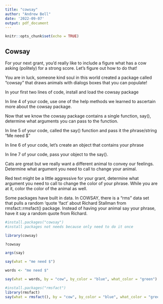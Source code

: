 ```yaml
---
title: "cowsay"
author: "Andrew Bell"
date: '2022-09-07'
output: pdf_document
---
```


```r
knitr::opts_chunk$set(echo = TRUE)
```

## Cowsay
For your next grant, you'd really like to include a figure what has a cow asking (politely) for a strong score. Let's figure out how to do that!

You are in luck, someone kind soul in this world created a package called "cowsay" that draws animals with dialogs boxes that you can populate!

In your first two lines of code, install and load the cowsay package

In line 4 of your code, use one of the help methods we learned to ascertain more about the cowsay package.

Now that we know the cowsay package contains a single function, say(), determine what arguments you can pass to the function.

In line 5 of your code, called the say() function and pass it the phrase/string "Me need $"

In line 6 of your code, let's create an object that contains your phrase

In line 7 of your code, pass your object to the say().

Cats are great but we really want a different animal to convey our feelings. Determine what argument you need to call to change your animal.

Red text might be a little aggressive for your grant, determine what argument you need to call to change the color of your phrase. While you are at it, color the color of the animal as well.

Some packages have built in data. In COWSAY, there is a "rms" data set that pulls a random 'quote 'fact' about Richard Stallman from rmsfact::rmsfact() package. Instead of having your animal say your phrase, have it say a random quote from Richard.
```r
#install.packages("cowsay")
#install packages not needs because only need to do it once

library(cowsay)

?cowsay

args(say)

say(what = "me need $")

words <- "me need $"

say(what = words, by = "cow", by_color = "blue", what_color = "green")

#install.packages("rmsfact")
library(rmsfact)
say(what = rmsfact(), by = "cow", by_color = "blue", what_color = "green")

```

